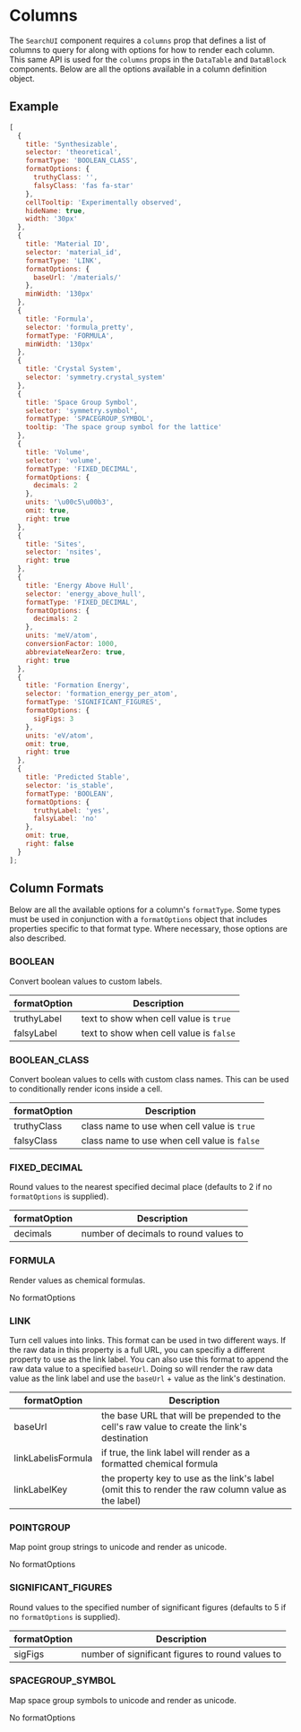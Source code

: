 
<Meta title="Search UI/Columns" />

# Columns

The `SearchUI` component requires a `columns` prop that defines a list of columns to query for along with options for how to render each column.
This same API is used for the `columns` props in the `DataTable` and `DataBlock` components.
Below are all the options available in a column definition object.

<ArgsTable of={ColumnInterface} />

## Example

```js
[
  {
    title: 'Synthesizable',
    selector: 'theoretical',
    formatType: 'BOOLEAN_CLASS',
    formatOptions: {
      truthyClass: '',
      falsyClass: 'fas fa-star'
    },
    cellTooltip: 'Experimentally observed',
    hideName: true,
    width: '30px'
  },
  {
    title: 'Material ID',
    selector: 'material_id',
    formatType: 'LINK',
    formatOptions: {
      baseUrl: '/materials/'
    },
    minWidth: '130px'
  },
  {
    title: 'Formula',
    selector: 'formula_pretty',
    formatType: 'FORMULA',
    minWidth: '130px'
  },
  {
    title: 'Crystal System',
    selector: 'symmetry.crystal_system'
  },
  {
    title: 'Space Group Symbol',
    selector: 'symmetry.symbol',
    formatType: 'SPACEGROUP_SYMBOL',
    tooltip: 'The space group symbol for the lattice'
  },
  {
    title: 'Volume',
    selector: 'volume',
    formatType: 'FIXED_DECIMAL',
    formatOptions: {
      decimals: 2
    },
    units: '\u00c5\u00b3',
    omit: true,
    right: true
  },
  {
    title: 'Sites',
    selector: 'nsites',
    right: true
  },
  {
    title: 'Energy Above Hull',
    selector: 'energy_above_hull',
    formatType: 'FIXED_DECIMAL',
    formatOptions: {
      decimals: 2
    },
    units: 'meV/atom',
    conversionFactor: 1000,
    abbreviateNearZero: true,
    right: true
  },
  {
    title: 'Formation Energy',
    selector: 'formation_energy_per_atom',
    formatType: 'SIGNIFICANT_FIGURES',
    formatOptions: {
      sigFigs: 3
    },
    units: 'eV/atom',
    omit: true,
    right: true
  },
  {
    title: 'Predicted Stable',
    selector: 'is_stable',
    formatType: 'BOOLEAN',
    formatOptions: {
      truthyLabel: 'yes',
      falsyLabel: 'no'
    },
    omit: true,
    right: false
  }
];
```

## Column Formats

Below are all the available options for a column's `formatType`. Some types must be used in conjunction with
a `formatOptions` object that includes properties specific to that format type. Where necessary, those options are also described.

### **BOOLEAN**

Convert boolean values to custom labels.

| formatOption | Description                             |
| ------------ | --------------------------------------- |
| truthyLabel  | text to show when cell value is `true`  |
| falsyLabel   | text to show when cell value is `false` |

### **BOOLEAN_CLASS**

Convert boolean values to cells with custom class names. This can be used to conditionally render icons inside a cell.

| formatOption | Description                                  |
| ------------ | -------------------------------------------- |
| truthyClass  | class name to use when cell value is `true`  |
| falsyClass   | class name to use when cell value is `false` |

### **FIXED_DECIMAL**

Round values to the nearest specified decimal place (defaults to 2 if no `formatOptions` is supplied).

| formatOption | Description                           |
| ------------ | ------------------------------------- |
| decimals     | number of decimals to round values to |

### **FORMULA**

Render values as chemical formulas.

No formatOptions

### **LINK**

Turn cell values into links. This format can be used in two different ways. If the raw data in this property is a full URL,
you can specifiy a different property to use as the link label. You can also use this format to append the raw data value to
a specified `baseUrl`. Doing so will render the raw data value as the link label and use the `baseUrl` + value as the link's destination.

| formatOption       | Description                                                                                         |
| ------------------ | --------------------------------------------------------------------------------------------------- |
| baseUrl            | the base URL that will be prepended to the cell's raw value to create the link's destination        |
| linkLabelisFormula | if true, the link label will render as a formatted chemical formula                                 |
| linkLabelKey       | the property key to use as the link's label (omit this to render the raw column value as the label) |

### **POINTGROUP**

Map point group strings to unicode and render as unicode.

No formatOptions

### **SIGNIFICANT_FIGURES**

Round values to the specified number of significant figures (defaults to 5 if no `formatOptions` is supplied).

| formatOption | Description                                      |
| ------------ | ------------------------------------------------ |
| sigFigs      | number of significant figures to round values to |

### **SPACEGROUP_SYMBOL**

Map space group symbols to unicode and render as unicode.

No formatOptions
